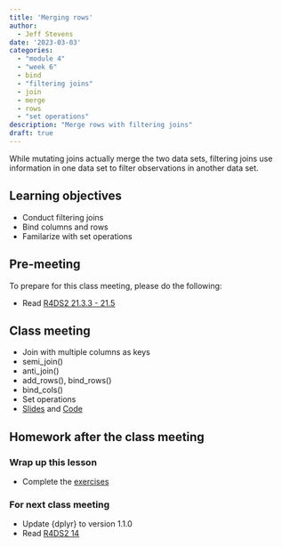 ```yaml
---
title: 'Merging rows'
author:
  - Jeff Stevens
date: '2023-03-03'
categories: 
  - "module 4"
  - "week 6"
  - bind
  - "filtering joins"
  - join
  - merge
  - rows
  - "set operations"
description: "Merge rows with filtering joins"
draft: true
---
```


While mutating joins actually merge the two data sets, filtering joins use information in one data set to filter observations in another data set.

## Learning objectives

* Conduct filtering joins
* Bind columns and rows
* Familarize with set operations

## Pre-meeting

To prepare for this class meeting, please do the following:

* Read [R4DS2 21.3.3 - 21.5](https://r4ds.hadley.nz/joins.html#filtering-joins){target='_blank'}

## Class meeting

* Join with multiple columns as keys
* semi_join()
* anti_join()
* add_rows(), bind_rows()
* bind_cols()
* Set operations
* [Slides](../../slides/18_mergingrows.qmd){target="_blank"} and [Code](../../code/18_mergingrows.html){target="_blank"}

## Homework after the class meeting
### Wrap up this lesson

* Complete the [exercises](https://its-ianr-shiny.unl.edu/users/jstevens5/dpavir2025/18_mergingrows){target='_blank'}

### For next class meeting

* Update {dplyr} to version 1.1.0
* Read [R4DS2 14](https://r4ds.hadley.nz/numbers.html){target='_blank'}
